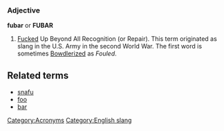 ===Adjective===
'''fubar''' or '''FUBAR'''

# [[Fucked]] Up Beyond All Recognition (or Repair). This term originated as slang in the U.S. Army in the second World War. The first word is sometimes [[Bowdlerized]] as ''Fouled''.

==Related terms ==
* [[snafu]]
* [[foo]]
* [[bar]]

[[Category:Acronyms]]
[[Category:English slang]]